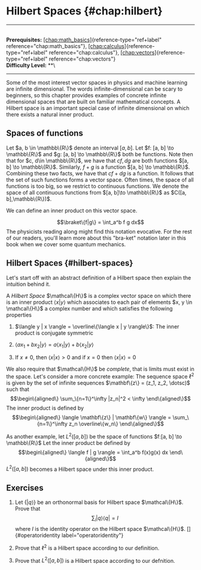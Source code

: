 # Hilbert Spaces \{#chap:hilbert\}

------------------------------------------------------------------------

\
**Prerequisites:**
[\[chap:math_basics\]](#chap:math_basics)\{reference-type="ref+label"
reference="chap:math_basics"\},
[\[chap:calculus\]](#chap:calculus)\{reference-type="ref+label"
reference="chap:calculus"\},
[\[chap:vectors\]](#chap:vectors)\{reference-type="ref+label"
reference="chap:vectors"\}\
**Difficulty Level:** \*\*\

------------------------------------------------------------------------

Some of the most interest vector spaces in physics and machine learning
are infinite dimensional. The words infinite-dimensional can be scary to
beginners, so this chapter provides examples of concrete infinite
dimensional spaces that are built on familiar mathematical concepts. A
Hilbert space is an important special case of infinite dimensional on
which there exists a natural inner product.

## Spaces of functions

Let $a, b \in \mathbb\{R\}$ denote an interval $[a, b]$. Let
$f: [a, b] \to \mathbb\{R\}$ and $g: [a, b] \to \mathbb\{R\}$ both be
functions. Note then that for $c, d\in \mathbb\{R\}$, we have that
$cf, dg$ are both functions $[a, b] \to \mathbb\{R\}$. Similarly, $f+g$ is
a function $[a, b] \to \mathbb\{R\}$. Combining these two facts, we have
that $cf + dg$ is a function. It follows that the set of such functions
forms a vector space. Often times, the space of all functions is too
big, so we restrict to continuous functions. We denote the space of all
continuous functions from $[a, b]\to \mathbb\{R\}$ as
$C([a, b],\mathbb\{R\})$.

We can define an inner product on this vector space.

$$\braket\{f|g\} = \int_a^b f g dx$$ The physicists reading along might
find this notation evocative. For the rest of our readers, you'll learn
more about this \"bra-ket\" notation later in this book when we cover
some quantum mechanics.

## Hilbert Spaces \{#hilbert-spaces\}

Let's start off with an abstract definition of a Hilbert space then
explain the intuition behind it.

A *Hilbert Space* $\mathcal\{H\}$ is a complex vector space on which there
is an inner product $\langle x | y \rangle$ which associates to each
pair of elements $x, y \in \mathcal\{H\}$ a complex number and which
satisfies the following properties

1.  $\langle y | x \rangle = \overline\{\langle x | y \rangle\}$: The
    inner product is conjugate symmetric

2.  $\langle a x_1 + b x_2 | y \rangle = a \langle x_1 | y \rangle + b \langle x_2 | y \rangle$

3.  If $x \neq 0$, then $\langle x | x \rangle > 0$ and if $x = 0$ then
    $\langle x | x \rangle = 0$

We also require that $\mathcal\{H\}$ be *complete*, that is limits must
exist in the space. Let's consider a more concrete example: The sequence
space $\ell^2$ is given by the set of infinite sequences
$\mathbf\{z\} = (z_1, z_2, \dotsc)$ such that $$\begin\{aligned\}
\sum_\{n=1\}^\infty |z_n|^2 < \infty
\end\{aligned\}$$ The inner product is defined by $$\begin\{aligned\}
\langle \mathbf\{z\} | \mathbf\{w\} \rangle = \sum_\{n=1\}^\infty z_n \overline\{w_n\}
\end\{aligned\}$$

As another example, let $L^2([a, b])$ be the space of functions
$f:[a, b] \to \mathbb\{R\}$ Let the inner product be defined by
$$\begin\{aligned\}
\langle f | g \rangle = \int_a^b f(x)g(x) dx
\end\{aligned\}$$ $L^2([a, b])$ becomes a Hilbert space under this inner
product.

## Exercises

1.  Let $\{\left | q\right \rangle \}$ be an orthonormal basis for
    Hilbert space $\mathcal\{H\}$. Prove that
    $$\sum_i \left | q \right \rangle \left \langle q \right | = I$$
    where $I$ is the identity operator on the Hilbert space
    $\mathcal\{H\}$. []\{#operatoridentity label="operatoridentity"\}

2.  Prove that $\ell^2$ is a Hilbert space according to our definition.

3.  Prove that $L^2([a, b])$ is a Hilbert space according to our
    defnition.
